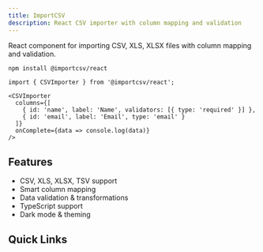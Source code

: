 ```yaml
---
title: ImportCSV
description: React CSV importer with column mapping and validation
---
```


React component for importing CSV, XLS, XLSX files with column mapping and validation.

```bash
npm install @importcsv/react
```

```tsx
import { CSVImporter } from '@importcsv/react';

<CSVImporter
  columns={[
    { id: 'name', label: 'Name', validators: [{ type: 'required' }] },
    { id: 'email', label: 'Email', type: 'email' }
  ]}
  onComplete={data => console.log(data)}
/>
```

## Features

- CSV, XLS, XLSX, TSV support
- Smart column mapping
- Data validation & transformations
- TypeScript support
- Dark mode & theming

## Quick Links

<Cards>
  <Card title="🎮 Playground" href="/playground" description="Interactive demo" />
  <Card title="Getting Started" href="/getting-started" />
  <Card title="API Reference" href="/api" />
  <Card title="Examples" href="/examples/basic" />
</Cards>
